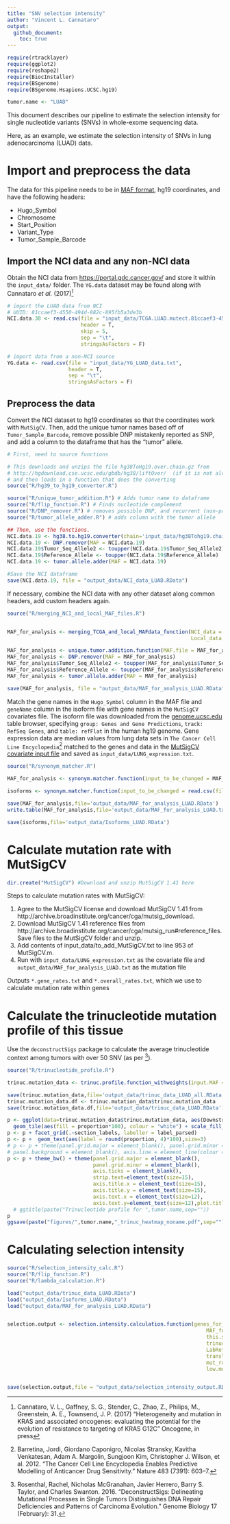 ```yaml
---
title: "SNV selection intensity"
author: "Vincent L. Cannataro"
output:
  github_document:
    toc: true
---
```


```r
require(rtracklayer)
require(ggplot2)
require(reshape2)
require(BiocInstaller)
require(BSgenome)
require(BSgenome.Hsapiens.UCSC.hg19)

tumor.name <- "LUAD"
```


This document describes our pipeline to estimate the selection intensity for single nucleotide variants (SNVs) in whole-exome sequencing data.  

Here, as an example, we estimate the selection intensity of SNVs in lung adenocarcinoma (LUAD) data. 

# Import and preprocess the data

The data for this pipeline needs to be in [MAF format](https://wiki.nci.nih.gov/display/TCGA/Mutation+Annotation+Format+(MAF)+Specification), hg19 coordinates, and have the following headers: 

* Hugo_Symbol
* Chromosome
* Start_Position
* Variant_Type
* Tumor_Sample_Barcode

## Import the NCI data and any non-NCI data

Obtain the NCI data from <https://portal.gdc.cancer.gov/> and store it within the `input_data/` folder. The `YG.data` dataset may be found along with Cannataro *et al.* (2017)[^1]

[^1]: Cannataro, V. L., Gaffney, S. G., Stender, C., Zhao, Z., Philips, M., Greenstein, A. E., Townsend, J. P. (2017) “Heterogeneity and mutation in KRAS and associated oncogenes: evaluating the potential for the evolution of resistance to targeting of KRAS G12C" Oncogene, in press

```r
# import the LUAD data from NCI 
# UUID: 81ccaef3-4550-494d-882c-895fb5a3de3b
NCI.data.38 <- read.csv(file = "input_data/TCGA.LUAD.mutect.81ccaef3-4550-494d-882c-895fb5a3de3b.DR-7.0.somatic.maf",
                        header = T,
                        skip = 5,
                        sep = "\t",
                        stringsAsFactors = F)

# import data from a non-NCI source
YG.data <- read.csv(file = "input_data/YG_LUAD_data.txt",
                    header = T,
                    sep = "\t",
                    stringsAsFactors = F)
```

## Preprocess the data

Convert the NCI dataset to hg19 coordinates so that the coordinates work with `MutSigCV`. Then, add the unique tumor names based off of `Tumor_Sample_Barcode`, remove possible DNP mistakenly reported as SNP, and add a column to the dataframe that has the "tumor" allele. 

```r
# First, need to source functions

# This downloads and unzips the file hg38ToHg19.over.chain.gz from 
# http://hgdownload.cse.ucsc.edu/gbdb/hg38/liftOver/  (if it is not already there)
# and then loads in a function that does the converting
source("R/hg39_to_hg19_converter.R") 

source("R/unique_tumor_addition.R") # Adds tumor name to dataframe
source("R/flip_function.R") # Finds nucleotide complement
source("R/DNP_remover.R") # removes possible DNP, and recurrent (non-primary) tumors from TCGA data
source("R/tumor_allele_adder.R") # adds column with the tumor allele

## Then, use the functions. 
NCI.data.19 <- hg38.to.hg19.converter(chain='input_data/hg38Tohg19.chain',hg38_maf=NCI.data.38)
NCI.data.19 <- DNP.remover(MAF = NCI.data.19)
NCI.data.19$Tumor_Seq_Allele2 <- toupper(NCI.data.19$Tumor_Seq_Allele2)
NCI.data.19$Reference_Allele <- toupper(NCI.data.19$Reference_Allele)
NCI.data.19 <- tumor.allele.adder(MAF = NCI.data.19)

#Save the NCI dataframe 
save(NCI.data.19, file = "output_data/NCI_data_LUAD.RData")


```

If necessary, combine the NCI data with any other dataset along common headers, add custom headers again.

```r
source("R/merging_NCI_and_local_MAF_files.R")


MAF_for_analysis <- merging_TCGA_and_local_MAFdata_function(NCI_data = NCI.data.19,
                                                            Local_data = YG.data)

MAF_for_analysis <- unique.tumor.addition.function(MAF.file = MAF_for_analysis,non.TCGA.characters.to.keep = 'all',figures=F)
MAF_for_analysis <- DNP.remover(MAF = MAF_for_analysis)
MAF_for_analysis$Tumor_Seq_Allele2 <- toupper(MAF_for_analysis$Tumor_Seq_Allele2)
MAF_for_analysis$Reference_Allele <- toupper(MAF_for_analysis$Reference_Allele)
MAF_for_analysis <- tumor.allele.adder(MAF = MAF_for_analysis)

save(MAF_for_analysis, file = "output_data/MAF_for_analysis_LUAD.RData")

```

Match the gene names in the `Hugo_Symbol` column in the MAF file and `geneName` column in the isoform file with gene names in the `MutSigCV` covariates file. The isoform file was downloaded from the [genome.ucsc.edu](https://genome.ucsc.edu/cgi-bin/hgTables) table browser, specifying `group: Genes and Gene Predictions`, `track: RefSeq Genes`, and `table: refFlat` in the human hg19 genome. Gene expression data are median values from lung data sets in `The Cancer Cell Line Encyclopedia`[^2] matched to the genes and data in the [MutSigCV covariate input file](http://software.broadinstitute.org/cancer/software/genepattern/modules/docs/MutSigCV) and saved as `input_data/LUNG_expression.txt`.

[^2]:Barretina, Jordi, Giordano Caponigro, Nicolas Stransky, Kavitha Venkatesan, Adam A. Margolin,
Sungjoon Kim, Christopher J. Wilson, et al. 2012. “The Cancer Cell Line Encyclopedia Enables
Predictive Modelling of Anticancer Drug Sensitivity.” Nature 483 (7391): 603–7. 

```r

source("R/synonym_matcher.R")

MAF_for_analysis <- synonym.matcher.function(input_to_be_changed = MAF_for_analysis,synonym.table = read.csv(file='input_data/matching_table.txt',stringsAsFactors = F,sep='\t'),covariates.file = read.table(file='input_data/LUNG_expression.txt',sep='\t',header = T,stringsAsFactors = F),isoforms_or_MAF = 'MAF')

isoforms <- synonym.matcher.function(input_to_be_changed = read.csv(file='input_data/UCSC_RefSeqGenes_refFlat.txt',header = T,sep='\t',stringsAsFactors = F),synonym.table = read.csv(file='input_data/matching_table.txt',stringsAsFactors = F,sep='\t'),covariates.file = read.table(file='input_data/LUNG_expression.txt',sep='\t',header = T,stringsAsFactors = F),isoforms_or_MAF = 'isoforms')

save(MAF_for_analysis,file='output_data/MAF_for_analysis_LUAD.RData')
write.table(MAF_for_analysis,file='output_data/MAF_for_analysis_LUAD.txt',quote = F,sep='\t',row.names = F)

save(isoforms,file='output_data/Isoforms_LUAD.RData')


```

# Calculate mutation rate with MutSigCV

```r
dir.create("MutSigCV") #Download and unzip MutSigCV 1.41 here 
```

Steps to calculate mutation rates with MutSigCV:

1. Agree to the MutSigCV license and download MutSigCV 1.41 from http://archive.broadinstitute.org/cancer/cga/mutsig_download. 
2. Download MutSigCV 1.41 reference files from http://archive.broadinstitute.org/cancer/cga/mutsig_run#reference_files. Save files to the MutSigCV folder and unzip. 
3. Add contents of input_data/to_add_MutSigCV.txt to line 953 of MutSigCV.m.
4. Run with `input_data/LUNG_expression.txt` as the covariate file and `output_data/MAF_for_analysis_LUAD.txt` as the mutation file

Outputs `*.gene_rates.txt` and `*.overall_rates.txt`, which we use to calculate mutation rate within genes

# Calculate the trinucleotide mutation profile of this tissue

Use the `deconstructSigs` package to calculate the average trinucleotide context among tumors with over 50 SNV (as per [^3]). 

[^3]:Rosenthal, Rachel, Nicholas McGranahan, Javier Herrero, Barry S. Taylor, and Charles Swanton. 2016.
“DeconstructSigs: Delineating Mutational Processes in Single Tumors Distinguishes DNA Repair
Deficiencies and Patterns of Carcinoma Evolution.” Genome Biology 17 (February): 31. 

```r

source("R/trinucleotide_profile.R")

trinuc.mutation_data <- trinuc.profile.function_withweights(input.MAF = MAF_for_analysis,save.figs=F)

save(trinuc.mutation_data,file='output_data/trinuc_data_LUAD_all.RData')
trinuc.mutation_data.df <- trinuc.mutation_data$trinuc.mutation_data
save(trinuc.mutation_data.df,file='output_data/trinuc_data_LUAD.RData')

p <- ggplot(data=trinuc.mutation_data$trinuc.mutation_data, aes(Downstream, Upstream)) +
  geom_tile(aes(fill = proportion*100), colour = "white") + scale_fill_gradient(low = "white", high = "steelblue", name="Percent")
p <- p + facet_grid(.~section_labels, labeller = label_parsed) 
p <- p +  geom_text(aes(label = round(proportion, 4)*100),size=3)
# p <- p + theme(panel.grid.major = element_blank(), panel.grid.minor = element_blank(),
# panel.background = element_blank(), axis.line = element_line(colour = "black"))
p <- p + theme_bw() + theme(panel.grid.major = element_blank(),
                            panel.grid.minor = element_blank(),
                            axis.ticks = element_blank(),
                            strip.text=element_text(size=15),
                            axis.title.x = element_text(size=15),
                            axis.title.y = element_text(size=15),
                            axis.text.x = element_text(size=12),
                            axis.text.y=element_text(size=12),plot.title = element_text(hjust = 0.5)) 
  # ggtitle(paste("Trinucleotide profile for ",tumor.name,sep=""))
p
ggsave(paste("figures/",tumor.name,"_trinuc_heatmap_noname.pdf",sep=""),height = 2.5,width = 10)
```


# Calculating selection intensity



```r


source("R/selection_intensity_calc.R")
source("R/flip_function.R")
source("R/lambda_calculation.R")

load("output_data/trinuc_data_LUAD.RData")
load("output_data/Isoforms_LUAD.RData")
load("output_data/MAF_for_analysis_LUAD.RData")


selection.output <- selection.intensity.calculation.function(genes_for_analysis = unique(MAF_for_analysis$Hugo_Symbol),
                                                                 MAF_for_analysis = MAF_for_analysis,
                                                                 this.substitution = c("this_is_not_a_real_gene",34,"T"),
                                                                 trinuc.mutation_data = trinuc.mutation_data.df,
                                                                 LabReference =  isoforms,
                                                                 translations =  read.csv(file = "input_data/translations.csv",header = T,stringsAsFactors = F),
                                                                 mut_rates = read.csv(file="MutSigCV/MutSigCV_1.41/gene_rates.txt",header = T,stringsAsFactors = F,sep="\t"),
                                                                 low.mut = read.csv(file="MutSigCV/MutSigCV_1.41/overall_rates.txt",header = F,stringsAsFactors = F,sep="\t"),tumor.number = length(unique(MAF_for_analysis$Unique_patient_identifier)),mutsig_siggenes = read.csv(file="MutSigCV/MutSigCV_1.41/mutsig_output/.sig_genes.txt",header = T,stringsAsFactors = F,sep="\t"))


save(selection.output,file = "output_data/selection_intensity_output.RData")


```





